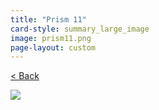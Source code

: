```yaml
---
title: "Prism 11"
card-style: summary_large_image
image: prism11.png
page-layout: custom
---
```


[\< Back](index.qmd){.btn .btn-secondary .btn role="button"}

![](prism11.png){.full-art-display}
